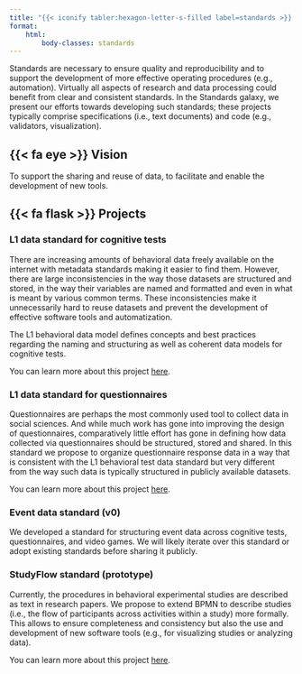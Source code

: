 ```yaml
---
title: "{{< iconify tabler:hexagon-letter-s-filled label=standards >}} Standards"
format:
    html:
        body-classes: standards
---
```


Standards are necessary to ensure quality and reproducibility and to support the development of more effective operating procedures (e.g., automation). Virtually all aspects of research and data processing could benefit from clear and consistent standards. In the Standards galaxy, we present our efforts towards developing such standards; these projects typically comprise specifications (i.e., text documents) and code (e.g., validators, visualization).


## {{< fa eye >}} Vision {.standards}
To support the sharing and reuse of data, to facilitate and enable the development of new tools.

##  {{< fa flask >}} Projects {.standards}

### L1 data standard for cognitive tests
There are increasing amounts of behavioral data freely available on the internet with metadata standards making it easier to find them. However, there are large inconsistencies in the way those datasets are structured and stored, in the way their variables are named and formatted and even in what is meant by various common terms. These inconsistencies make it unnecessarily hard to reuse datasets and prevent the development of effective software tools and automatization.

The L1 behavioral data model defines concepts and best practices regarding the naming and structuring as well as coherent data models for cognitive tests.

::: {.callout}
You can learn more about this project [here](https://behaverse.github.io/data-model).
:::

### L1 data standard for questionnaires
Questionnaires are perhaps the most commonly used tool to collect data in social sciences. And while much work has gone into improving the design of questionnaires, comparatively little effort has gone in defining how data collected via questionnaires should be structured, stored and shared. In this standard we propose to organize questionnaire response data in a way that is consistent with the L1 behavioral test data standard but very different from the way such data is typically structured in publicly available datasets. 

::: {.callout}
You can learn more about this project [here](https://behaverse.github.io/data-model).
:::


### Event data standard (v0)
We developed a standard for structuring event data across cognitive tests, questionnaires, and video games. We will likely iterate over this standard or adopt existing standards before sharing it publicly. 


### StudyFlow standard (prototype)
Currently, the procedures in behavioral experimental studies are described as text in research papers. We propose to extend BPMN to describe studies (i.e., the flow of participants across activities within a study) more formally. This allows to ensure completeness and consistency but also the use and development of new software tools (e.g., for visualizing studies or analyzing data).

::: {.callout}
You can learn more about this project [here](/standards/study-flow.qmd).
:::
